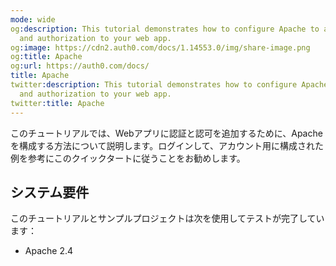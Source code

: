 ```yaml
---
mode: wide
og:description: This tutorial demonstrates how to configure Apache to add authentication
  and authorization to your web app.
og:image: https://cdn2.auth0.com/docs/1.14553.0/img/share-image.png
og:title: Apache
og:url: https://auth0.com/docs/
title: Apache
twitter:description: This tutorial demonstrates how to configure Apache to add authentication
  and authorization to your web app.
twitter:title: Apache
---
```


このチュートリアルでは、Webアプリに認証と認可を追加するために、Apacheを構成する方法について説明します。ログインして、アカウント用に構成された例を参考にこのクイックタートに従うことをお勧めします。

## システム要件

このチュートリアルとサンプルプロジェクトは次を使用してテストが完了しています：

* Apache 2.4